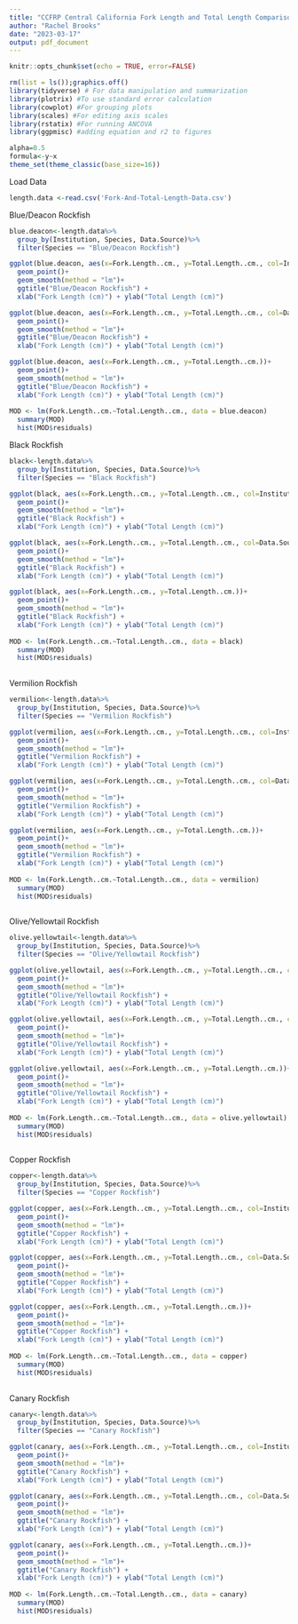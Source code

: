 ```yaml
---
title: "CCFRP Central California Fork Length and Total Length Comparison"
author: "Rachel Brooks"
date: "2023-03-17"
output: pdf_document
---
```


```r

knitr::opts_chunk$set(echo = TRUE, error=FALSE)

rm(list = ls());graphics.off()
library(tidyverse) # For data manipulation and summarization
library(plotrix) #To use standard error calculation
library(cowplot) #For grouping plots
library(scales) #For editing axis scales
library(rstatix) #For running ANCOVA
library(ggpmisc) #adding equation and r2 to figures

alpha=0.5
formula<-y~x
theme_set(theme_classic(base_size=16))

```

Load Data

```r

length.data <-read.csv('Fork-And-Total-Length-Data.csv')

```
Blue/Deacon Rockfish

```r

blue.deacon<-length.data%>%
  group_by(Institution, Species, Data.Source)%>%
  filter(Species == "Blue/Deacon Rockfish")

ggplot(blue.deacon, aes(x=Fork.Length..cm., y=Total.Length..cm., col=Institution))+
  geom_point()+
  geom_smooth(method = "lm")+ 
  ggtitle("Blue/Deacon Rockfish") +
  xlab("Fork Length (cm)") + ylab("Total Length (cm)")

ggplot(blue.deacon, aes(x=Fork.Length..cm., y=Total.Length..cm., col=Data.Source))+
  geom_point()+
  geom_smooth(method = "lm")+ 
  ggtitle("Blue/Deacon Rockfish") +
  xlab("Fork Length (cm)") + ylab("Total Length (cm)")

ggplot(blue.deacon, aes(x=Fork.Length..cm., y=Total.Length..cm.))+
  geom_point()+
  geom_smooth(method = "lm")+ 
  ggtitle("Blue/Deacon Rockfish") +
  xlab("Fork Length (cm)") + ylab("Total Length (cm)")
  
MOD <- lm(Fork.Length..cm.~Total.Length..cm., data = blue.deacon)
  summary(MOD)
  hist(MOD$residuals)

```

Black Rockfish

```r

black<-length.data%>%
  group_by(Institution, Species, Data.Source)%>%
  filter(Species == "Black Rockfish")

ggplot(black, aes(x=Fork.Length..cm., y=Total.Length..cm., col=Institution))+
  geom_point()+
  geom_smooth(method = "lm")+ 
  ggtitle("Black Rockfish") +
  xlab("Fork Length (cm)") + ylab("Total Length (cm)")

ggplot(black, aes(x=Fork.Length..cm., y=Total.Length..cm., col=Data.Source))+
  geom_point()+
  geom_smooth(method = "lm")+ 
  ggtitle("Black Rockfish") +
  xlab("Fork Length (cm)") + ylab("Total Length (cm)")

ggplot(black, aes(x=Fork.Length..cm., y=Total.Length..cm.))+
  geom_point()+
  geom_smooth(method = "lm")+ 
  ggtitle("Black Rockfish") +
  xlab("Fork Length (cm)") + ylab("Total Length (cm)")
  
MOD <- lm(Fork.Length..cm.~Total.Length..cm., data = black)
  summary(MOD)
  hist(MOD$residuals)
  
```


Vermilion Rockfish

```r

vermilion<-length.data%>%
  group_by(Institution, Species, Data.Source)%>%
  filter(Species == "Vermilion Rockfish")

ggplot(vermilion, aes(x=Fork.Length..cm., y=Total.Length..cm., col=Institution))+
  geom_point()+
  geom_smooth(method = "lm")+ 
  ggtitle("Vermilion Rockfish") +
  xlab("Fork Length (cm)") + ylab("Total Length (cm)")

ggplot(vermilion, aes(x=Fork.Length..cm., y=Total.Length..cm., col=Data.Source))+
  geom_point()+
  geom_smooth(method = "lm")+ 
  ggtitle("Vermilion Rockfish") +
  xlab("Fork Length (cm)") + ylab("Total Length (cm)")

ggplot(vermilion, aes(x=Fork.Length..cm., y=Total.Length..cm.))+
  geom_point()+
  geom_smooth(method = "lm")+ 
  ggtitle("Vermilion Rockfish") +
  xlab("Fork Length (cm)") + ylab("Total Length (cm)")
  
MOD <- lm(Fork.Length..cm.~Total.Length..cm., data = vermilion)
  summary(MOD)
  hist(MOD$residuals)
  
```



Olive/Yellowtail Rockfish

```r

olive.yellowtail<-length.data%>%
  group_by(Institution, Species, Data.Source)%>%
  filter(Species == "Olive/Yellowtail Rockfish")

ggplot(olive.yellowtail, aes(x=Fork.Length..cm., y=Total.Length..cm., col=Institution))+
  geom_point()+
  geom_smooth(method = "lm")+ 
  ggtitle("Olive/Yellowtail Rockfish") +
  xlab("Fork Length (cm)") + ylab("Total Length (cm)")

ggplot(olive.yellowtail, aes(x=Fork.Length..cm., y=Total.Length..cm., col=Data.Source))+
  geom_point()+
  geom_smooth(method = "lm")+ 
  ggtitle("Olive/Yellowtail Rockfish") +
  xlab("Fork Length (cm)") + ylab("Total Length (cm)")

ggplot(olive.yellowtail, aes(x=Fork.Length..cm., y=Total.Length..cm.))+
  geom_point()+
  geom_smooth(method = "lm")+ 
  ggtitle("Olive/Yellowtail Rockfish") +
  xlab("Fork Length (cm)") + ylab("Total Length (cm)")
  
MOD <- lm(Fork.Length..cm.~Total.Length..cm., data = olive.yellowtail)
  summary(MOD)
  hist(MOD$residuals)
  
```

Copper Rockfish

```r

copper<-length.data%>%
  group_by(Institution, Species, Data.Source)%>%
  filter(Species == "Copper Rockfish")

ggplot(copper, aes(x=Fork.Length..cm., y=Total.Length..cm., col=Institution))+
  geom_point()+
  geom_smooth(method = "lm")+ 
  ggtitle("Copper Rockfish") +
  xlab("Fork Length (cm)") + ylab("Total Length (cm)")

ggplot(copper, aes(x=Fork.Length..cm., y=Total.Length..cm., col=Data.Source))+
  geom_point()+
  geom_smooth(method = "lm")+ 
  ggtitle("Copper Rockfish") +
  xlab("Fork Length (cm)") + ylab("Total Length (cm)")

ggplot(copper, aes(x=Fork.Length..cm., y=Total.Length..cm.))+
  geom_point()+
  geom_smooth(method = "lm")+ 
  ggtitle("Copper Rockfish") +
  xlab("Fork Length (cm)") + ylab("Total Length (cm)")
  
MOD <- lm(Fork.Length..cm.~Total.Length..cm., data = copper)
  summary(MOD)
  hist(MOD$residuals)
  
```


Canary Rockfish

```r

canary<-length.data%>%
  group_by(Institution, Species, Data.Source)%>%
  filter(Species == "Canary Rockfish")

ggplot(canary, aes(x=Fork.Length..cm., y=Total.Length..cm., col=Institution))+
  geom_point()+
  geom_smooth(method = "lm")+ 
  ggtitle("Canary Rockfish") +
  xlab("Fork Length (cm)") + ylab("Total Length (cm)")

ggplot(canary, aes(x=Fork.Length..cm., y=Total.Length..cm., col=Data.Source))+
  geom_point()+
  geom_smooth(method = "lm")+ 
  ggtitle("Canary Rockfish") +
  xlab("Fork Length (cm)") + ylab("Total Length (cm)")

ggplot(canary, aes(x=Fork.Length..cm., y=Total.Length..cm.))+
  geom_point()+
  geom_smooth(method = "lm")+ 
  ggtitle("Canary Rockfish") +
  xlab("Fork Length (cm)") + ylab("Total Length (cm)")
  
MOD <- lm(Fork.Length..cm.~Total.Length..cm., data = canary)
  summary(MOD)
  hist(MOD$residuals)
  
```


